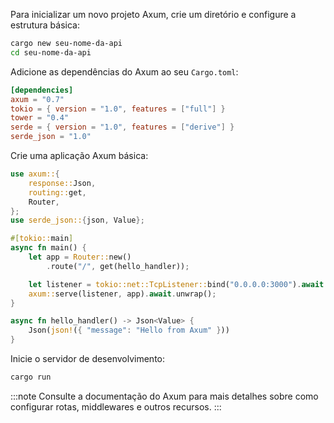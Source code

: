 Para inicializar um novo projeto Axum, crie um diretório e configure a estrutura básica:

```bash
cargo new seu-nome-da-api
cd seu-nome-da-api
```

Adicione as dependências do Axum ao seu `Cargo.toml`:

```toml title="Cargo.toml"
[dependencies]
axum = "0.7"
tokio = { version = "1.0", features = ["full"] }
tower = "0.4"
serde = { version = "1.0", features = ["derive"] }
serde_json = "1.0"
```

Crie uma aplicação Axum básica:

```rust title="src/main.rs"
use axum::{
    response::Json,
    routing::get,
    Router,
};
use serde_json::{json, Value};

#[tokio::main]
async fn main() {
    let app = Router::new()
        .route("/", get(hello_handler));

    let listener = tokio::net::TcpListener::bind("0.0.0.0:3000").await.unwrap();
    axum::serve(listener, app).await.unwrap();
}

async fn hello_handler() -> Json<Value> {
    Json(json!({ "message": "Hello from Axum" }))
}
```

Inicie o servidor de desenvolvimento:

```bash
cargo run
```

:::note
Consulte a documentação do Axum para mais detalhes sobre como configurar rotas, middlewares e outros recursos.
:::
